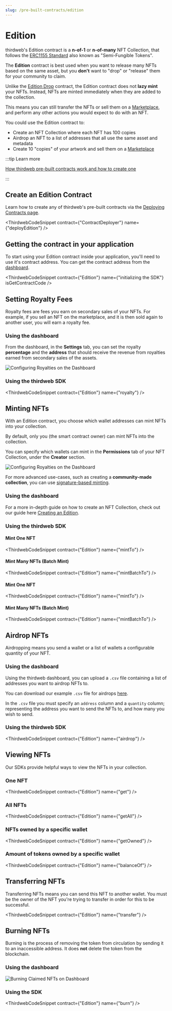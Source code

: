 ```yaml
---
slug: /pre-built-contracts/edition
---
```



# Edition

thirdweb's Edition contract is a **n-of-1** or **n-of-many** NFT Collection, that follows the [ERC1155 Standard](https://eips.ethereum.org/EIPS/eip-1155) also known as "Semi-Fungible Tokens".

The **Edition** contract is best used when you want to release many NFTs based on the same asset, but you **don't** want to "drop" or "release" them for your community to claim.

Unlike the [Edition Drop](/pre-built-contracts/edition-drop) contract, the Edition contract does not **lazy mint** your NFTs. Instead, NFTs are minted immediately when they are added to the collection.

This means you can still transfer the NFTs or sell them on a [Marketplace](/pre-built-contracts/marketplace), and perform any other actions you would expect to do with an NFT.

You could use the Edition contract to:

- Create an NFT Collection where each NFT has 100 copies
- Airdrop an NFT to a list of addresses that all use the same asset and metadata
- Create 10 "copies" of your artwork and sell them on a [Marketplace](/pre-built-contracts/marketplace)

:::tip Learn more

[How thirdweb pre-built contracts work and how to create one](/pre-built-contracts)

:::

## Create an Edition Contract

Learn how to create any of thirdweb's pre-built contracts via the [Deploying Contracts page](/getting-started/deploying-contracts).

<ThirdwebCodeSnippet contract={"ContractDeployer"} name={"deployEdition"} />

## Getting the contract in your application

To start using your Edition contract inside your application, you'll need to use it's contract address. You can get the contract address from the [dashboard](https://thirdweb.com/dashboard).

<ThirdwebCodeSnippet
  contract={"Edition"}
  name={"initializing the SDK"}
  isGetContractCode
/>

## Setting Royalty Fees

Royalty fees are fees you earn on secondary sales of your NFTs. For example, if you sell an NFT on the marketplace, and it is then sold again to another user, you will earn a royalty fee.

### Using the dashboard

From the dashboard, in the **Settings** tab, you can set the royalty **percentage** and the **address** that should receive the revenue from royalties earned from secondary sales of the assets.

![Configuring Royalties on the Dashboard](../assets/royalties.png)

### Using the thirdweb SDK

<ThirdwebCodeSnippet contract={"Edition"} name={"royalty"} />

## Minting NFTs

With an Edition contract, you choose which wallet addresses can mint NFTs into your collection.

By default, only you (the smart contract owner) can mint NFTs into the collection.

You can specify which wallets can mint in the **Permissions** tab of your NFT Collection, under the **Creator** section.

![Configuring Royalties on the Dashboard](../assets/creator-section.png)

For more advanced use-cases, such as creating a **community-made collection**, you can use [signature-based minting](/typescript/sdk.erc1155signatureminting).

### Using the dashboard

For a more in-depth guide on how to create an NFT Collection, check out our guide here [Creating an Edition](guides/sell-nft-multiple-currencies#creating-an-edition-and-nft).

### Using the thirdweb SDK

#### Mint One NFT

<ThirdwebCodeSnippet contract={"Edition"} name={"mintTo"} />

#### Mint Many NFTs (Batch Mint)

<ThirdwebCodeSnippet contract={"Edition"} name={"mintBatchTo"} />

#### Mint One NFT

<ThirdwebCodeSnippet contract={"Edition"} name={"mintTo"} />

#### Mint Many NFTs (Batch Mint)

<ThirdwebCodeSnippet contract={"Edition"} name={"mintBatchTo"} />

## Airdrop NFTs

Airdropping means you send a wallet or a list of wallets a configurable quantity of your NFT.

### Using the dashboard

Using the thirdweb dashboard, you can upload a `.csv` file containing a list of addresses you want to airdrop NFTs to.

You can download our example `.csv` file for airdrops [here](https://thirdweb.com/airdrop.csv).

In the `.csv` file you must specify an `address` column and a `quantity` column; representing the address you want to send the NFTs to, and how many you wish to send.

### Using the thirdweb SDK

<ThirdwebCodeSnippet contract={"Edition"} name={"airdrop"} />

## Viewing NFTs

Our SDKs provide helpful ways to view the NFTs in your collection.

### One NFT

<ThirdwebCodeSnippet contract={"Edition"} name={"get"} />

### All NFTs

<ThirdwebCodeSnippet contract={"Edition"} name={"getAll"} />

### NFTs owned by a specific wallet

<ThirdwebCodeSnippet contract={"Edition"} name={"getOwned"} />

### Amount of tokens owned by a specific wallet

<ThirdwebCodeSnippet contract={"Edition"} name={"balanceOf"} />

## Transferring NFTs

Transferring NFTs means you can send this NFT to another wallet. You must be the owner of the NFT you're trying to transfer in order for this to be successful.

<ThirdwebCodeSnippet contract={"Edition"} name={"transfer"} />

## Burning NFTs

Burning is the process of removing the token from circulation by sending it to an inaccessible address. It does **not** delete the token from the blockchain.

### Using the dashboard

![Burning Claimed NFTs on Dashboard](../assets/burn.png)

### Using the SDK

<ThirdwebCodeSnippet contract={"Edition"} name={"burn"} />
